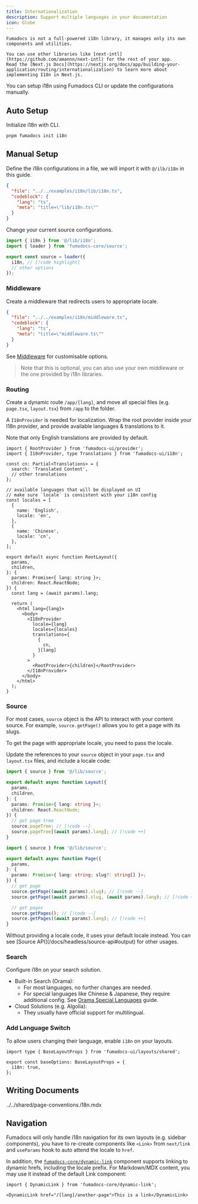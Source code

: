 ```yaml
---
title: Internationalization
description: Support multiple languages in your documentation
icon: Globe
---
```


<Callout title='Before you get started'>

    Fumadocs is not a full-powered i18n library, it manages only its own components and utilities.

    You can use other libraries like [next-intl](https://github.com/amannn/next-intl) for the rest of your app.
    Read the [Next.js Docs](https://nextjs.org/docs/app/building-your-application/routing/internationalization) to learn more about implementing I18n in Next.js.

</Callout>

You can setup i18n using Fumadocs CLI or update the configurations manually.

## Auto Setup

Initialize i18n with CLI.

```bash
pnpm fumadocs init i18n
```

## Manual Setup

Define the i18n configurations in a file, we will import it with `@/ilb/i18n` in this guide.

```json doc-gen:file
{
  "file": "../../examples/i18n/lib/i18n.ts",
  "codeblock": {
    "lang": "ts",
    "meta": "title=\"lib/i18n.ts\""
  }
}
```

Change your current source configurations.

```ts title="lib/source.ts"
import { i18n } from '@/lib/i18n';
import { loader } from 'fumadocs-core/source';

export const source = loader({
  i18n, // [!code highlight]
  // other options
});
```

### Middleware

Create a middleware that redirects users to appropriate locale.

```json doc-gen:file
{
  "file": "../../examples/i18n/middleware.ts",
  "codeblock": {
    "lang": "ts",
    "meta": "title=\"middleware.ts\""
  }
}
```

See [Middleware](/docs/headless/internationalization#middleware) for customisable options.

> Note that this is optional, you can also use your own middleware or the one provided by i18n libraries.

### Routing

Create a dynamic route `/app/[lang]`, and move all special files (e.g. `page.tsx`, `layout.tsx`) from `/app` to the folder.

A `I18nProvider` is needed for localization.
Wrap the root provider inside your I18n provider, and provide available languages & translations to it.

Note that only English translations are provided by default.

```tsx title="app/[lang]/layout.tsx"
import { RootProvider } from 'fumadocs-ui/provider';
import { I18nProvider, type Translations } from 'fumadocs-ui/i18n';

const cn: Partial<Translations> = {
  search: 'Translated Content',
  // other translations
};

// available languages that will be displayed on UI
// make sure `locale` is consistent with your i18n config
const locales = [
  {
    name: 'English',
    locale: 'en',
  },
  {
    name: 'Chinese',
    locale: 'cn',
  },
];

export default async function RootLayout({
  params,
  children,
}: {
  params: Promise<{ lang: string }>;
  children: React.ReactNode;
}) {
  const lang = (await params).lang;

  return (
    <html lang={lang}>
      <body>
        <I18nProvider
          locale={lang}
          locales={locales}
          translations={
            {
              cn,
            }[lang]
          }
        >
          <RootProvider>{children}</RootProvider>
        </I18nProvider>
      </body>
    </html>
  );
}
```

### Source

For most cases, `source` object is the API to interact with your content source.
For example, `source.getPage()` allows you to get a page with its slugs.

To get the page with appropriate locale, you need to pass the locale.

Update the references to your `source` object in your `page.tsx` and `layout.tsx` files, and include a locale code:

```ts title="layout.tsx"
import { source } from '@/lib/source';

export default async function Layout({
  params,
  children,
}: {
  params: Promise<{ lang: string }>;
  children: React.ReactNode;
}) {
  // get page tree
  source.pageTree; // [!code --]
  source.pageTree[(await params).lang]; // [!code ++]
}
```

```ts title="page.tsx"
import { source } from '@/lib/source';

export default async function Page({
  params,
}: {
  params: Promise<{ lang: string; slug?: string[] }>;
}) {
  // get page
  source.getPage((await params).slug); // [!code --]
  source.getPage((await params).slug, (await params).lang); // [!code ++]

  // get pages
  source.getPages(); // [!code --]
  source.getPages((await params).lang); // [!code ++]
}
```

<Callout title="Note">
  Without providing a locale code, it uses your default locale instead. You can
  see [Source API](/docs/headless/source-api#output) for other usages.
</Callout>

### Search

Configure i18n on your search solution.

- Built-in Search (Orama):
  - For most languages, no further changes are needed.
  - For special languages like Chinese & Japanese, they require additional config.
    See [Orama Special Languages](/docs/headless/search/orama#special-languages) guide.
- Cloud Solutions (e.g. Algolia):
  - They usually have official support for multilingual.

### Add Language Switch

To allow users changing their language, enable `i18n` on your layouts.

```tsx title="app/layout.config.tsx" twoslash
import type { BaseLayoutProps } from 'fumadocs-ui/layouts/shared';

export const baseOptions: BaseLayoutProps = {
  i18n: true,
};
```

## Writing Documents

<include>../../shared/page-conventions.i18n.mdx</include>

## Navigation

Fumadocs will only handle i18n navigation for its own layouts (e.g. sidebar components),
you have to re-create components like `<Link>` from `next/link` and `useParams` hook to auto attend the locale to `href`.

In addition, the [`fumadocs-core/dynamic-link`](/docs/headless/components/link#dynamic-hrefs) component supports linking to dynamic hrefs, including the locale prefix.
For Markdown/MDX content, you may use it instead of the default Link component:

```mdx title="content.mdx"
import { DynamicLink } from 'fumadocs-core/dynamic-link';

<DynamicLink href="/[lang]/another-page">This is a link</DynamicLink>
```
